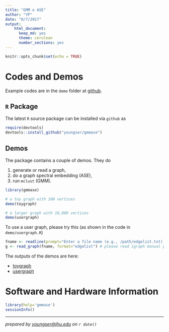```yaml
---
title: "GMM o ASE"
author: "YP"
date: "8/7/2017"
output: 
    html_document:
      keep_md: yes
      theme: cerulean
      number_sections: yes
---
```


```r
knitr::opts_chunk$set(echo = TRUE)
```

# Codes and Demos

Example codes are in the `demo` folder at [github](https://github.com/youngser/gmmase).

## `R` Package

The latest `R` source package can be installed via `github` as

```r
require(devtools)
devtools::install_github("youngser/gmmase")
```

## Demos

The package contains a couple of demos. They do

1. generate or read a graph,
2. do a graph spectral embedding (ASE),
3. run `mclust` (GMM).

```r
library(gmmase)

# a toy graph with 100 vertices
demo(toygraph)

# a larger graph with 10,000 vertices
demo(usergraph)
```

To use a user graph, please try this (as shown in the code in `demo/usergraph.R`)

```r
fname <- readline(prompt="Enter a file name (e.g., /path/edgelist.txt): ")
g <- read_graph(fname, format="edgelist") # please read igraph manual page for details.
```

The outputs of the demos are here:

* [toygraph](http://www.cis.jhu.edu/~parky/gmmase/demo/toygraph.html)
* [usergraph](http://www.cis.jhu.edu/~parky/gmmase/demo/usergraph.html)

# Software and Hardware Information

```r
library(help='gmmase')
sessionInfo()
```

-----
*prepared by <youngser@jhu.edu> on `r date()`*

